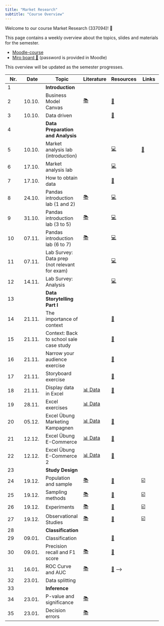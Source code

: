 ```yaml
---
title: "Market Research"
subtitle: "Course Overview"
---
```


Welcome to our course Market Research (337094)! 👋  


This page contains a weekly overview about the topics, slides and materials for the semester.

- [Moodle-course](https://moodle.hdm-stuttgart.de/course/view.php?id=2464#section-0)
- [Miro board 📝](https://miro.com/app/board/uXjVNair5iM=/) (password is provided in Moodle)


:::{.callout-note}
This overview will be updated as the semester progresses.
:::

|	Nr.	|	Date	|	Topic	|	Literature	|		Resources		|	Links	|	
|	---	|	---	|	---	|	---	|		---		|	---	|	
|	1	|		|	**Introduction**	|		|				|		|	
|	2	|	10.10.	|	Business Model Canvas	|	[📚](https://www.strategyzer.com/library/the-business-model-canvas)	|		[📑](https://docs.google.com/presentation/d/1QVuajnvWqzBT9qnm2moNr5pVvH6G8LXmez8LOsA6lYc/export/pdf)		|		|	
|	3	|	10.10.	|	Data driven	|		|		[📑](https://docs.google.com/presentation/d/1AfzqhjEAfJ5X4Q8YC9GK14jEBfdDXEIRmXonriwYHNY/export/pdf)		|		|	
|	4	|		|	**Data Preparation and Analysis**	|		|				|		|	
|	5	|	10.10.	|	Market analysis lab (introduction)	|		|		[💻](https://kirenz.github.io/lab-market-analysis)		|	[📝](https://forms.gle/s8G72dqiTPV58nCN6)	|	
|	6	|	17.10.	|	Market analysis lab 	|		|		[💻](https://kirenz.github.io/lab-market-analysis)		|		|	
|	7	|	17.10.	|	How to obtain data	|		|		[📑](https://docs.google.com/presentation/d/1zldRDAOqmjoJmY_D4-ZkWfhwaklt-UfAPKH4G5kmFVY/export/pdf)		|		|	
|	8	|	24.10.	|	Pandas introduction lab (1 and 2)	|	[📚](https://pandas.pydata.org/docs/)	|		[💻](https://kirenz.github.io/lab-pandas-intro)		|		|	
|	9	|	31.10.	|	Pandas introduction lab (3 to 5)	|	[📚](https://pandas.pydata.org/docs/)	|		[💻](https://kirenz.github.io/lab-pandas-intro)		|		|	
|	10	|	07.11.	|	Pandas introduction lab (6 to 7)	|	[📚](https://pandas.pydata.org/docs/)	|		[💻](https://kirenz.github.io/lab-pandas-intro)		|		|	
|	11	|	07.11.	|	Lab Survey: Data prep (not relevant for exam)	|		|		[💻](https://kirenz.github.io/lab-survey)		|		|	
|	12	|	14.11.	|	Lab Survey: Analysis	|		|		[💻](https://kirenz.github.io/lab-survey)		|		|	
|	13	|		|	**Data Storytelling Part I**	|		|				|		|	
|	14	|	21.11.	|	The importance of context	|		|		[📑](https://docs.google.com/presentation/d/1XXsxfPoo2kCCnR8FZ6Bs4CGpfx81_vck-VY2C7meEOM/export/pdf)		|		|	
|	15	|	21.11.	|	Context: Back to school sale case study	|		|		[📑](https://docs.google.com/presentation/d/1_jGHyu0aKsQk7jxOmHgscreCrfcqrp9WbQdtWyg087o/export/pdf)		|		|	
|	16	|	21.11.	|	Narrow your audience exercise	|		|		[📝](https://docs.google.com/document/d/1Eu21TCIM0Lx6LiybPG-15ikk0gkRaqbCQNtcl3fAfGQ/edit?usp=sharing)		|		|	
|	17	|	21.11.	|	Storyboard exercise	|		|		[📝](https://docs.google.com/document/d/1WeLzE85YfM-F9-vAIhEbeJHkuHsN3xtovzIokB93BRU/edit?usp=sharing)		|		|	
|	18	|	21.11.	|	Display data in Excel	|	[📊 Data](https://docs.google.com/spreadsheets/d/1DqBYgHGRhbORrw6FOLQPhv8ukm0TgM4C_HzzCXEgckw/edit?usp=sharing)	|		[📑](https://docs.google.com/presentation/d/12R3bTZvhj4drvjdQDjgUqk9a0LdAeUSZtELQIkt2ewM/export/pdf)		|		|	
|	19	|	28.11.	|	Excel exercises	|	[📊 Data](https://docs.google.com/spreadsheets/d/1DqBYgHGRhbORrw6FOLQPhv8ukm0TgM4C_HzzCXEgckw/edit?usp=sharing)	|				|		|	
|	20	|	05.12.	|	Excel Übung Marketing Kampagnen	|	[📊 Data](https://docs.google.com/spreadsheets/d/1FDUDpOJSeg1n54PYXDVnBPQC66V1GZ9yeEEUT5TVwA8/edit?usp=sharing)	|		[📑](https://docs.google.com/presentation/d/149CFjlTAYFwX6_H2Dsc4SVtZC4tGg2AJl5Am-4fkhUQ/export/pdf)		|		|	
|	21	|	12.12.	|	Excel Übung E-Commerce	|	[📊 Data](https://docs.google.com/spreadsheets/d/1F4vu0e8mFmN0QZvZXhpFoFutBZNLWbj-Zzakdr0D-6w/edit?usp=sharing)	|		[📑](https://docs.google.com/presentation/d/17LSCPejdBgcJCFYx5QCOVmgFBakTg3twhHoTRHQR2s4/export/pdf)		|		|	
|	22	|	12.12.	|	Excel Übung E-Commerce 2	|	[📊 Data](https://docs.google.com/spreadsheets/d/1yE24B62VUdMMOsJYOIg5N3ZxXXm0h9mdmBftO7_gEV8/edit?usp=sharing)	|		[📑](https://docs.google.com/presentation/d/17cg9Fh2sY3ZFNzsy0NRgVpFhF6myQAF5yBmgyamB6TY/export/pdf)		|		|	
|	23	|		|	**Study Design**	|		|				|		|	
|	24	|	19.12.	|	Population and sample	|	[📚](https://openintro-ims.netlify.app/data-design.html#data-design)	|		[📑](https://docs.google.com/presentation/d/1QPdxp5sFumf9zee-WypsuzSkY7n_hvkhFsdJkRF3-pw/export/pdf)		|	[☑️](https://forms.gle/qPYg55ncRyUGCqXH8)	|	
|	25	|	19.12.	|	Sampling methods	|	[📚](https://openintro-ims.netlify.app/data-design.html#sampling-principles-strategies)	|		[📑](https://docs.google.com/presentation/d/1Rby9NR9F8pu1xHka0Xt1vvbH-oDRfrFC-bwb49IbhA8/export/pdf)		|	[☑️](https://forms.gle/SnQsTPKF5CRQ1Wa49)	|	
|	26	|	19.12.	|	Experiments	|	[📚](https://openintro-ims.netlify.app/data-design.html#experiments)	|		[📑](https://docs.google.com/presentation/d/1FTNBLYBCId2qsL1sMJf3qgBtaFH3hpbUm8lPck5BaTQ/export/pdf)		|	[☑️](https://forms.gle/6Tu92Ez83XANW8Un6)	|	
|	27	|	19.12.	|	Observational Studies	|	[📚](https://openintro-ims.netlify.app/data-design.html#observational-studies)	|		[📑](https://docs.google.com/presentation/d/1Oz5T_nuO1UFcjbliFmsEQWxG1dKJHDPPNWDeTvukxbE/export/pdf)		|	[☑️](https://forms.gle/V36KmsTjeH2finms9)	|	
|	28	|		|	**Classification**	|		|				|		|	
|	29	|	09.01.	|	Classification	|		|		[📑](https://docs.google.com/presentation/d/1Uait12xIaTM9rdyxSEnzIbR8opENnoOOPefuPocze3s/export/pdf)		|		|	
|	30	|	09.01.	|	Precision recall and F1 score	|	[📚](https://mlu-explain.github.io/precision-recall/)	|		[📑](https://docs.google.com/presentation/d/1X3_Ju8egEA8GwH_r76rxHHoC7tvHt8tMWXyT9WKfUko/export/pdf)		|		|	
|	31	|	16.01.	|	ROC Curve and AUC	|	[📚](https://mlu-explain.github.io/roc-auc/)	|		[📑](https://docs.google.com/presentation/d/1wapuNTe4wVBUZVmH_X6-OxZlWkQL_YkhHsqZttQUWZk/export/pdf)	-->	|		|	
|	32	|	23.01.	|	Data splitting	|		|	<!--	[📑](https://docs.google.com/presentation/d/16DAGzUTUzI_prncqDeZx2HhpNnM_xTOL_Na0xTaDeVk/export/pdf)	-->	|		|	
|	33	|		|	**Inference**	|		|	<!--		-->	|		|	
|	34	|	23.01.	|	P-value and significance	|	[📚](https://openintro-ims.netlify.app/foundations-randomization.html#p-value-and-statistical-significance)	|	<!--	[📑](https://docs.google.com/presentation/d/1WObu30GH9KkutJ11tsAHnFWSNga3DfQyoIJoZM8S2TI/export/pdf)	-->	|		|	
|	35	|	23.01.	|	Decision errors	|	[📚](https://openintro-ims.netlify.app/decerr.html)	|	<!--	[📑](https://docs.google.com/presentation/d/1ei-Tt6pqpPl_5oiMDMA9Coavf3ksCauxsJx2oK4U6L0/export/pdf)	-->	|		|	